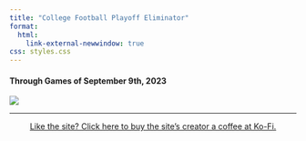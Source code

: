 ```yaml
---
title: "College Football Playoff Eliminator"
format: 
  html:
    link-external-newwindow: true
css: styles.css
---
```


#### Through Games of September 9th, 2023 {.test}

![](wk2.png)

------------------------------------------------------------------------

::: {style="text-align:center"}
<a href="https://ko-fi.com/stephenhill42026">Like the site? Click here to buy the site's creator a coffee at Ko-Fi.</a> <!-- more links here -->
:::
